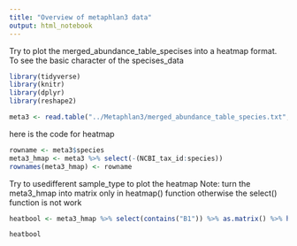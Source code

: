 ---
title: "Overview of metaphlan3 data"
output: html_notebook
---

Try to plot the merged_abundance_table_specises into a heatmap format.
To see the basic character of the specises_data

```{r, warning=FALSE, echo=FALSE, message=FALSE}
library(tidyverse)
library(knitr)
library(dplyr)
library(reshape2)

meta3 <- read.table("../Metaphlan3/merged_abundance_table_species.txt", header = T)

```

here is the code for heatmap

```{r}
rowname <- meta3$species
meta3_hmap <- meta3 %>% select(-(NCBI_tax_id:species))
rownames(meta3_hmap) <- rowname
```

Try to usedifferent sample_type to plot the heatmap
Note: turn the meta3_hmap into matrix only in heatmap() function
otherwise the select() function is not work

```{r}
heatbool <- meta3_hmap %>% select(contains("B1")) %>% as.matrix() %>% heatmap(scale = "column", Colv = NA, Rowv = NA)

heatbool
```

